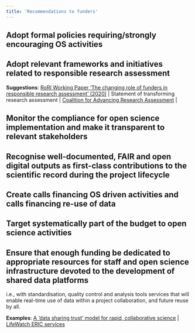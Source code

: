 ```yaml
---
title: 'Recommendations to funders'
---
```


## Adopt formal policies requiring/strongly encouraging OS activities

## Adopt relevant frameworks and initiatives related to responsible research assessment 

**Suggestions**: [RoRI Working Paper 'The changing role of funders in responsible research assessment' (2020)](https://rori.figshare.com/articles/report/The_changing_role_of_funders_in_responsible_research_assessment_progress_obstacles_and_the_way_ahead/13227914) | Statement of transforming research assessment | [Coalition for Advancing Research Assessment](https://coara.eu/) | 

## Monitor the compliance for open science implementation and make it transparent to relevant stakeholders 

## Recognise well-documented, FAIR and open digital outputs as first-class contributions to the scientific record during the project lifecycle

## Create calls financing OS driven activities and calls financing re-use of data

## Target systematically part of the budget to open science activities

## Ensure that enough funding be dedicated to appropriate resources for staff and open science infrastructure devoted to the development of shared data platforms 
i.e., with standardisation, quality control and analysis tools services that will enable real-time use of data within a project collaboration, and future reuse by all.

**Examples**: [A 'data sharing trust' model for rapid, collaborative science](https://doi.org/10.1016/j.cell.2021.01.006) | [LifeWatch ERIC services](https://www.lifewatch.eu/thematic-services/)

